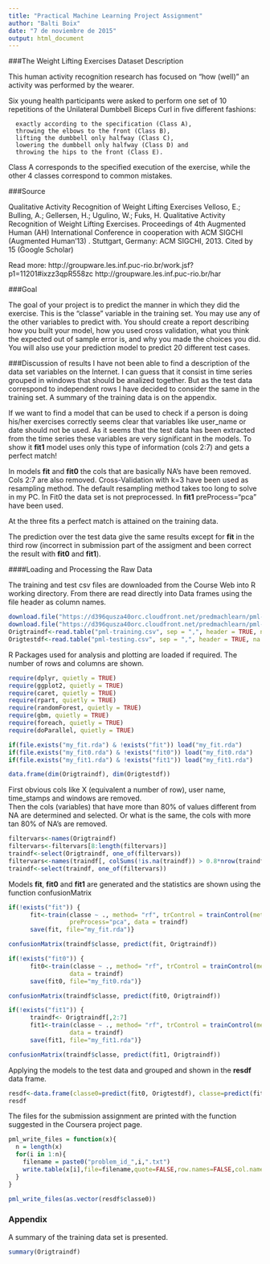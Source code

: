 ```yaml
---
title: "Practical Machine Learning Project Assignment"
author: "Balti Boix"
date: "7 de noviembre de 2015"
output: html_document
---
```


###The Weight Lifting Exercises Dataset Description

This human activity recognition research has focused on "how (well)" an activity was performed by the wearer. 

Six young health participants were asked to perform one set of 10 repetitions of the Unilateral Dumbbell Biceps Curl in five different fashions: 

      exactly according to the specification (Class A), 
      throwing the elbows to the front (Class B), 
      lifting the dumbbell only halfway (Class C), 
      lowering the dumbbell only halfway (Class D) and 
      throwing the hips to the front (Class E).

Class A corresponds to the specified execution of the exercise, while the other 4 classes correspond to common mistakes.

###Source

Qualitative Activity Recognition of Weight Lifting Exercises
Velloso, E.; Bulling, A.; Gellersen, H.; Ugulino, W.; Fuks, H. Qualitative Activity Recognition of Weight Lifting Exercises. Proceedings of 4th Augmented Human (AH) International Conference in cooperation with ACM SIGCHI (Augmented Human'13) . Stuttgart, Germany: ACM SIGCHI, 2013. 
Cited by 15 (Google Scholar)

Read more: 
      http://groupware.les.inf.puc-rio.br/work.jsf?p1=11201#ixzz3qpR558zc
      http://groupware.les.inf.puc-rio.br/har

###Goal

The goal of your project is to predict the manner in which they did the exercise. This is the "classe" variable in the training set. You may use any of the other variables to predict with. You should create a report describing how you built your model, how you used cross validation, what you think the expected out of sample error is, and why you made the choices you did. You will also use your prediction model to predict 20 different test cases. 

###Discussion of results
I have not been able to find a description of the data set variables on the Internet. I can guess that it consist in time series grouped in windows that should be analized together. But as the test data correspond to independent rows I have decided to consider the same in the training set. A summary of the training data is on the appendix. 

If we want to find a model that can be used to check if a person is doing his/her exercises correctly seems clear that variables like user_name or date should not be used. As it seems that the test data has been extracted from the time series these variables are very significant in the models. To show it **fit1** model uses only this type of information (cols 2:7) and gets a perfect match!

In models **fit** and **fit0** the cols that are basically NA's have been removed. Cols 2:7 are also removed. Cross-Validation with k=3 have been used as resampling method. The default resampling method takes too long to solve in my PC. In Fit0 the data set is not preprocessed. In **fit1** preProcess="pca" have been used.

At the three fits a perfect match is attained on the training data.

The prediction over the test data give the same results except for **fit** in the third row (incorrect in submission part of the assigment and been correct the result with **fit0** and **fit1**).  


####Loading and Processing the Raw Data

The training and test csv files are downloaded from the Course Web into R working directory.
From there are read directly into Data frames using the file header as column names.

```r
download.file("https://d396qusza40orc.cloudfront.net/predmachlearn/pml-training.csv", "pml-training.csv")
download.file("https://d396qusza40orc.cloudfront.net/predmachlearn/pml-testing.csv", "pml-testing.csv")
Origtraindf<-read.table("pml-training.csv", sep = ",", header = TRUE, na.strings = c("NA", "", "#DIV/0!"))
Origtestdf<-read.table("pml-testing.csv", sep = ",", header = TRUE, na.strings = c("NA", "", "#DIV/0!"))
```

R Packages used for analysis and plotting are loaded if required.
The number of rows and columns are shown.

```r
require(dplyr, quietly = TRUE)
require(ggplot2, quietly = TRUE)
require(caret, quietly = TRUE)
require(rpart, quietly = TRUE)
require(randomForest, quietly = TRUE)
require(gbm, quietly = TRUE)
require(foreach, quietly = TRUE)
require(doParallel, quietly = TRUE)

if(file.exists("my_fit.rda") & !exists("fit")) load("my_fit.rda")
if(file.exists("my_fit0.rda") & !exists("fit0")) load("my_fit0.rda")
if(file.exists("my_fit1.rda") & !exists("fit1")) load("my_fit1.rda")

data.frame(dim(Origtraindf), dim(Origtestdf))
```

First obvious cols like X (equivalent a number of row), user name, time_stamps and windows are removed.  
Then the cols (variables) that have more than 80% of values different from NA are determined and selected. 
Or what is the same, the cols with more tan 80% of NA's are removed.

```r
filtervars<-names(Origtraindf)
filtervars<-filtervars[8:length(filtervars)]
traindf<-select(Origtraindf, one_of(filtervars))
filtervars<-names(traindf[, colSums(!is.na(traindf)) > 0.8*nrow(traindf)])
traindf<-select(traindf, one_of(filtervars))
```

Models **fit**, **fit0** and **fit1** are generated and the statistics are shown using the function confusionMatrix 

```r
if(!exists("fit")) {
      fit<-train(classe ~ ., method= "rf", trControl = trainControl(method = "cv", number = 3), 
                 preProcess="pca", data = traindf)
      save(fit, file="my_fit.rda")}

confusionMatrix(traindf$classe, predict(fit, Origtraindf))

if(!exists("fit0")) {
      fit0<-train(classe ~ ., method= "rf", trControl = trainControl(method = "cv", number = 3), 
                 data = traindf)
      save(fit0, file="my_fit0.rda")}

confusionMatrix(traindf$classe, predict(fit0, Origtraindf))

if(!exists("fit1")) {
      traindf<- Origtraindf[,2:7]
      fit1<-train(classe ~ ., method= "rf", trControl = trainControl(method = "cv", number = 3), 
                 data = traindf)
      save(fit1, file="my_fit1.rda")}

confusionMatrix(traindf$classe, predict(fit1, Origtraindf))
```

Applying the models to the test data and grouped and shown in the **resdf** data frame.

```r
resdf<-data.frame(classe0=predict(fit0, Origtestdf), classe=predict(fit, Origtestdf), classe1=predict(fit1, Origtestdf))
resdf
```

The files for the submission assignment are printed with the function suggested in the Coursera project page.

```r
pml_write_files = function(x){
  n = length(x)
  for(i in 1:n){
    filename = paste0("problem_id_",i,".txt")
    write.table(x[i],file=filename,quote=FALSE,row.names=FALSE,col.names=FALSE)
  }
}

pml_write_files(as.vector(resdf$classe0))
```

### Appendix

A summary of the training data set is presented.

```r
summary(Origtraindf)
```
